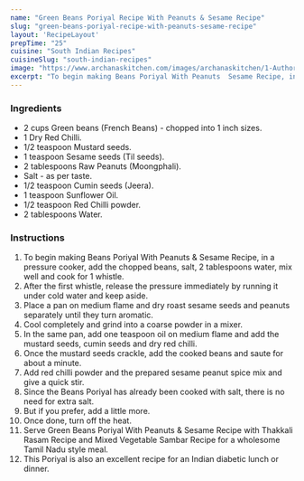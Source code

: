 ---
name: "Green Beans Poriyal Recipe With Peanuts & Sesame Recipe"
slug: "green-beans-poriyal-recipe-with-peanuts-sesame-recipe"
layout: 'RecipeLayout'
prepTime: "25"
cuisine: "South Indian Recipes"
cuisineSlug: "south-indian-recipes"
image: "https://www.archanaskitchen.com/images/archanaskitchen/1-Author/anu.mallajosyula-gmail.com/Green_Beans_Poriyal_recipe_south_indian_sabzi-4.jpg"
excerpt: "To begin making Beans Poriyal With Peanuts  Sesame Recipe, in a pressure cooker, add the chopped beans, salt, 2 tablespoons water, mix well and cook for 1 whistle"
---

### Ingredients

- 2 cups Green beans (French Beans) - chopped into 1 inch sizes.
- 1 Dry Red Chilli.
- 1/2 teaspoon Mustard seeds.
- 1 teaspoon Sesame seeds (Til seeds).
- 2 tablespoons Raw Peanuts (Moongphali).
- Salt - as per taste.
- 1/2 teaspoon Cumin seeds (Jeera).
- 1 teaspoon Sunflower Oil.
- 1/2 teaspoon Red Chilli powder.
- 2 tablespoons Water.

### Instructions

1. To begin making Beans Poriyal With Peanuts & Sesame Recipe, in a pressure cooker, add the chopped beans, salt, 2 tablespoons water, mix well and cook for 1 whistle.
1. After the first whistle, release the pressure immediately by running it under cold water and keep aside.
1. Place a pan on medium flame and dry roast sesame seeds and peanuts separately until they turn aromatic.
1. Cool completely and grind into a coarse powder in a mixer.
1. In the same pan, add one teaspoon oil on medium flame and add the mustard seeds, cumin seeds and dry red chilli.
1. Once the mustard seeds crackle, add the cooked beans and saute for about a minute.
1. Add red chilli powder and the prepared sesame peanut spice mix and give a quick stir.
1. Since the Beans Poriyal has already been cooked with salt, there is no need for extra salt.
1. But if you prefer, add a little more.
1. Once done, turn off the heat.
1. Serve Green Beans Poriyal With Peanuts & Sesame Recipe with Thakkali Rasam Recipe and Mixed Vegetable Sambar Recipe for a wholesome Tamil Nadu style meal.
1. This Poriyal is also an excellent recipe for an Indian diabetic lunch or dinner.
